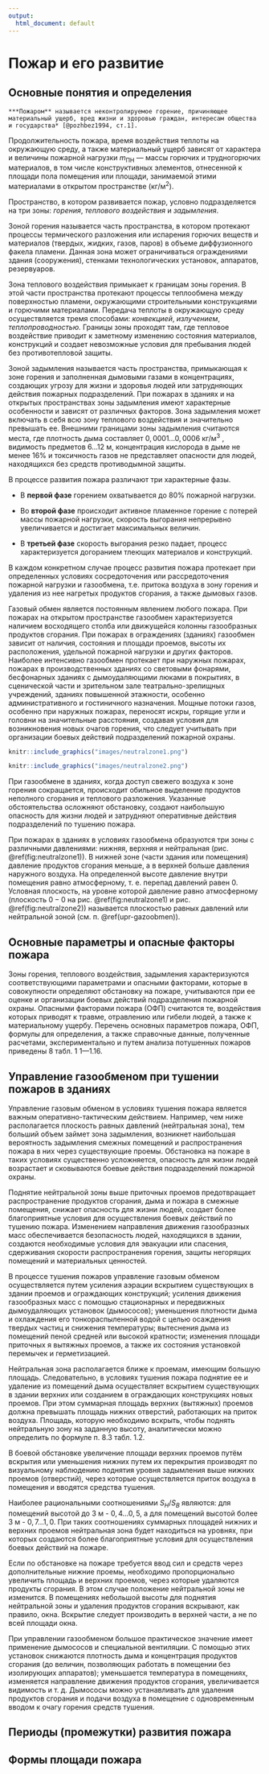 ```yaml
---
output:
  html_document: default
---
```

# Пожар и его развитие {#pozhar-razvitie}

## Основные понятия и определения

```definition
***Пожаром** называется неконтролируемое горение, причиняющее материальный ущерб, вред жизни и здоровью граждан, интересам общества и государства* [@pozhbez1994, ст.1].
```

Продолжительность пожара, время воздействия теплоты на окружающую среду, а также материальный ущерб зависят от характера и величины пожарной нагрузки $m_\text{ПН}$ — массы горючих и трудногорючих материалов, в том числе конструктивных элементов, отнесенной к площади пола помещения или площади, занимаемой этими материалами в открытом пространстве ($\text{кг}/\text{м}^2$).

Пространство, в котором развивается пожар, условно подразделяется на три зоны: *горения*, *теплового воздействия* и *задымления*.

Зоной горения называется часть пространства, в котором протекают процессы термического разложения или испарения горючих веществ и материалов (твердых, жидких, газов, паров) в объеме диффузионного факела пламени. Данная зона может ограничиваться ограждениями здания (сооружения), стенками технологических установок, аппаратов, резервуаров.

Зона теплового воздействия примыкает к границам зоны горения. В этой части пространства протекают процессы теплообмена между поверхностью пламени, окружающими строительными конструкциями и горючими материалами. Передача теплоты в окружающую среду осуществляется тремя способами: *конвекцией*, *излучением*, *теплопроводностью.* Границы зоны проходят там, где тепловое воздействие приводит к заметному изменению состояния материалов, конструкций и создает невозможные условия для пребывания людей без противотепловой защиты.

Зоной задымления называется часть пространства, примыкающая к зоне горения и заполненная дымовыми газами в концентрациях, создающих угрозу для жизни и здоровья людей или затрудняющих действия пожарных подразделений. При пожарах в зданиях и на открытых пространствах зоны задымления имеют характерные особенности и зависят от различных факторов. Зона задымления может включать в себя всю зону теплового воздействия и значительно превышать ее. Внешними границами зоны задымления считаются места, где плотность дыма составляет $0,0001\ldots 0,0006$ $\text{кг}/\text{м}^3$ , видимость предметов $6\ldots 12$ м, концентрация кислорода в дыме не менее $16\%$ и токсичность газов не представляет опасности для людей, находящихся без средств противодымной защиты.

В процессе развития пожара различают три характерные фазы. 

- В **первой фазе** горением охватывается до $80\%$ пожарной нагрузки.

- Во **второй фазе** происходит активное пламенное горение с потерей массы пожарной нагрузки, скорость выгорания непрерывно увеличивается и достигает максимальных величин. 

- В **третьей фазе** скорость выгорания резко падает, процесс характеризуется догоранием тлеющих материалов и конструкций.

В каждом конкретном случае процесс развития пожара протекает при определенных условиях сосредоточения или рассредоточения пожарной нагрузки и газообмена, т.е. притока воздуха в зону горения и удаления из нее нагретых продуктов сгорания, а также дымовых газов.

Газовый обмен является постоянным явлением любого пожара. При пожарах на открытом пространстве газообмен характеризуется наличием восходящего столба или движущейся колонны газообразных продуктов сгорания. При пожарах в ограждениях (зданиях) газообмен зависит от наличия, состояния и площади проемов, высоты их расположения, удельной пожарной нагрузки и других факторов. Наиболее интенсивно газообмен протекает при наружных пожарах, пожарах в производственных зданиях со световыми фонарями, бесфонарных зданиях с дымоудаляющими люками в покрытиях, в сценической части и зрительном зале театрально-зрелищных учреждений, зданиях повышенной этажности, особенно административного и гостиничного назначения. Мощные потоки газов, особенно при наружных пожарах, переносят искры, горящие угли и головни на значительные расстояния, создавая условия для возникновения новых очагов горения, что следует учитывать при организации боевых действий подразделений пожарной охраны.

```r
knitr::include_graphics("images/neutralzone1.png")
```


```r
knitr::include_graphics("images/neutralzone2.png")
```


При газообмене в зданиях, когда доступ свежего воздуха к зоне горения сокращается, происходит обильное выделение продуктов неполного сгорания и теплового разложения. Указанные обстоятельства осложняют обстановку, создают наибольшую опасность для жизни людей и затрудняют оперативные действия подразделений по тушению пожара.

При пожарах в зданиях в условиях газообмена образуются три зоны с различными давлениями: нижняя, верхняя и нейтральная (рис. \@ref(fig:neutralzone1)). В нижней зоне (части здания или помещения) давление продуктов сгорания меньше, а в верхней больше давления наружного воздуха. На определенной высоте давление внутри помещения равно атмосферному, т. е. перепад давлений равен $0$. Условная плоскость, на уровне которой давление равно атмосферному (плоскость $0-0$ на рис. \@ref(fig:neutralzone1) и рис. \@ref(fig:neutralzone2)) называется плоскостью равных давлений или нейтральной зоной (см. п. \@ref(upr-gazoobmen)).

## Основные параметры и опасные факторы пожара

Зоны горения, теплового воздействия, задымления характеризуются соответствующими параметрами и опасными факторами, которые в совокупности определяют обстановку на пожаре, учитываются при ее оценке и организации боевых действий подразделения пожарной охраны. Опасными факторами пожара (ОФП) считаются те, воздействия которых приводят к травме, отравлению или гибели людей, а также к материальному ущербу. Перечень основных параметров пожара, ОФП, формулы для определения, а также справочные данные, полученные расчетами, экспериментально и путем анализа потушенных пожаров приведены 8 табл. 1 1—1.16.

## Управление газообменом при тушении пожаров в зданиях {#upr-gazoobmen}

Управление газовым обменом в условиях тушения пожара является важным оперативно-тактическим действием. Например, чем ниже располагается плоскость равных давлений (нейтральная зона), тем больший объем займет зона задымления, возникнет наибольшая вероятность задымления смежных помещений и распространения пожара в них через существующие проемы. Обстановка на пожаре в таких условиях существенно усложняется, опасность для жизни людей возрастает и сковываются боевые действия подразделений пожарной охраны.

Поднятие нейтральной зоны выше приточных проемов предотвращает распространение продуктов сгорания, дыма и пожара в смежные помещения, снижает опасность для жизни людей, создает более благоприятные условия для осуществления боевых действий по тушению пожара. Изменением направления движения газообразных масс обеспечивается безопасность людей, находящихся в здании, создаются необходимые условия для эвакуации или спасения, сдерживания скорости распространения горения, защиты негорящих помещений и материальных ценностей.

В процессе тушения пожаров управление газовым обменом осуществляется путем усиления аэрации вскрытием существующих в здании проемов и ограждающих конструкций; усиления движения газообразных масс с помощью стационарных и передвижных дымоудаляющих установок (дымососов); уменьшения плотности дыма и охлаждения его тонкораспыленной водой с целью осаждения твердых частиц и снижения температуры; вытеснения дыма из помещений пеной средней или высокой кратности; изменения площади приточных я вытяжных проемов, а также их состояния установкой перемычек и герметизацией.

Нейтральная зона располагается ближе к проемам, имеющим большую площадь. Следовательно, в условиях тушения пожара поднятие ее и удаление из помещений дыма осуществляет вскрытием существующих в здании верхних или созданием в ограждающих конструкциях новых проемов. При этом суммарная площадь верхних (вытяжных) проемов должна превышать площадь нижних отверстий, работающих на приток воздуха. Площадь, которую необходимо вскрыть, чтобы поднять нейтральную зону на заданную высоту, аналитически можно определить по формуле п. 8.3 табл. 1.2.

В боевой обстановке увеличение площади верхних проемов путём вскрытия или уменьшения нижних путем их перекрытия производят по визуальному наблюдению поднятия уровня задымления выше нижних проемов (отверстий), через которые осуществляется приток воздуха в помещения и вводятся средства тушения.

Наиболее рациональными соотношениями $S_Н/S_В$ являются: для помещений высотой до $3$ м - $0,4\ldots 0,5$, а для помещений высотой более $3$ м - $0,7\ldots 1,0$. При таких соотношениях суммарных площадей нижних и верхних проемов нейтральная зона будет находиться на уровнях, при которых создаются более благоприятные условия для осуществления боевых действий на пожаре.

Если по обстановке на пожаре требуется ввод сил и средств через дополнительные нижние проемы, необходимо пропорционально увеличить площадь и верхних проемов, через которые удаляются продукты сгорания. В этом случае положение нейтральной зоны не изменится. В помещениях небольшой высоты для поднятия нейтральной зоны и удаления продуктов сгорания вскрывают, как правило, окна. Вскрытие следует производить в верхней части, а не по всей площади окна.

При управлении газообменом большое практическое значение имеет применение дымососов и специальной вентиляции. С помощью этих установок снижаются плотность дыма и концентрация продуктов сгорания (до величин, позволяющих работать в помещении без изолирующих аппаратов); уменьшается температура в помещениях, изменяется направление движения продуктов сгорания, увеличивается видимость и т. д. Дымососы можно устанавливать для удаления продуктов сгорания и подачи воздуха в помещение с одновременным вводом к очагу горения средств тушения.

## Периоды (промежутки) развития пожара

## Формы площади пожара